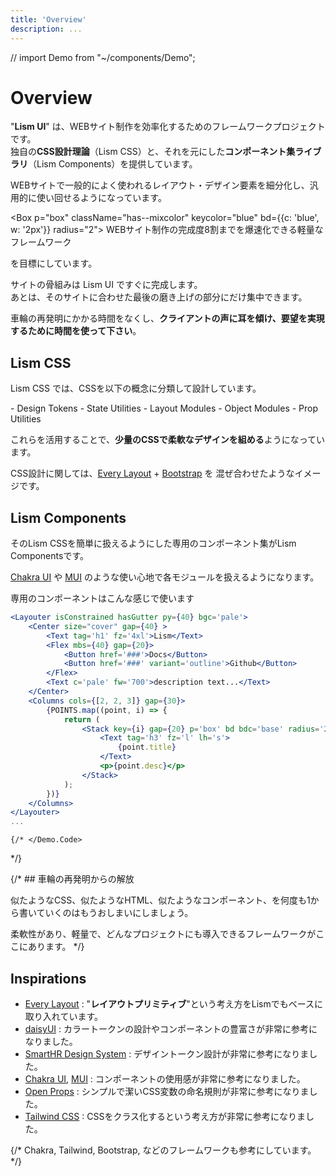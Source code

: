 ```yaml
---
title: 'Overview'
description: ...
---
```


// import Demo from "~/components/Demo";


# Overview


"**Lism UI**" は、WEBサイト制作を効率化するためのフレームワークプロジェクトです。  
独自の**CSS設計理論**（Lism CSS）と、それを元にした**コンポーネント集ライブラリ**（Lism Components）を提供しています。

WEBサイトで一般的によく使われるレイアウト・デザイン要素を細分化し、汎用的に使い回せるようになっています。


<Box p="box" className="has--mixcolor" keycolor="blue" bd={{c: 'blue', w: '2px'}} radius="2">
	WEBサイト制作の完成度8割までを爆速化できる軽量なフレームワーク
</Box>

を目標にしています。

サイトの骨組みは Lism UI ですぐに完成します。  
あとは、そのサイトに合わせた最後の磨き上げの部分にだけ集中できます。

車輪の再発明にかかる時間をなくし、**クライアントの声に耳を傾け、要望を実現するために時間を使って下さい**。

## Lism CSS

Lism CSS では、CSSを以下の概念に分類して設計しています。

<Box p="box" bgc="pale">
	- Design Tokens
	- State Utilities
	- Layout Modules
	- Object Modules
	- Prop Utilities
</Box>

これらを活用することで、**少量のCSSで柔軟なデザインを組める**ようになっています。

CSS設計に関しては、[Every Layout](https://every-layout.dev/) + [Bootstrap](https://getbootstrap.com/) を 混ぜ合わせたようなイメージです。


## Lism Components

そのLism CSSを簡単に扱えるようにした専用のコンポーネント集がLism Componentsです。

[Chakra UI](https://chakra-ui.com/) や [MUI](https://mui.com/) のような使い心地で各モジュールを扱えるようになります。


<PreviewTitle>専用のコンポーネントはこんな感じで使います</PreviewTitle>

```jsx
<Layouter isConstrained hasGutter py={40} bgc='pale'>
	<Center size="cover" gap={40} >
		<Text tag='h1' fz='4xl'>Lism</Text>
		<Flex mbs={40} gap={20}>
			<Button href='###'>Docs</Button>
			<Button href='###' variant='outline'>Github</Button>
		</Flex>
		<Text c='pale' fw='700'>description text...</Text>
	</Center>
	<Columns cols={[2, 2, 3]} gap={30}>
		{POINTS.map((point, i) => {
			return (
				<Stack key={i} gap={20} p='box' bd bdc='base' radius='2' shadow='1'>
					<Text tag='h3' fz='l' lh='s'>
						{point.title}
					</Text>
					<p>{point.desc}</p>
				</Stack>
			);
		})}
	</Columns>
</Layouter>
...
```
	{/* </Demo.Code>
</Demo> */}


{/* ## 車輪の再発明からの解放

似たようなCSS、似たようなHTML、似たようなコンポーネント、を何度も1から書いていくのはもうおしまいにしましょう。

柔軟性があり、軽量で、どんなプロジェクトにも導入できるフレームワークがここにあります。 */}



## Inspirations

- [Every Layout](https://every-layout.dev/) : "**レイアウトプリミティブ**"という考え方をLismでもベースに取り入れています。
- [daisyUI](https://daisyui.com/) : カラートークンの設計やコンポーネントの豊富さが非常に参考になりました。
- [SmartHR Design System](https://smarthr.design/products/design-tokens/) : デザイントークン設計が非常に参考になりました。
- [Chakra UI](https://chakra-ui.com/),  [MUI](https://mui.com/) : コンポーネントの使用感が非常に参考になりました。
- [Open Props](https://open-props.style/#shadows) : シンプルで潔いCSS変数の命名規則が非常に参考になりました。
- [Tailwind CSS](https://tailwindcss.com/) : CSSをクラス化するという考え方が非常に参考になりました。

{/* Chakra, Tailwind, Bootstrap, などのフレームワークも参考にしています。 */}
